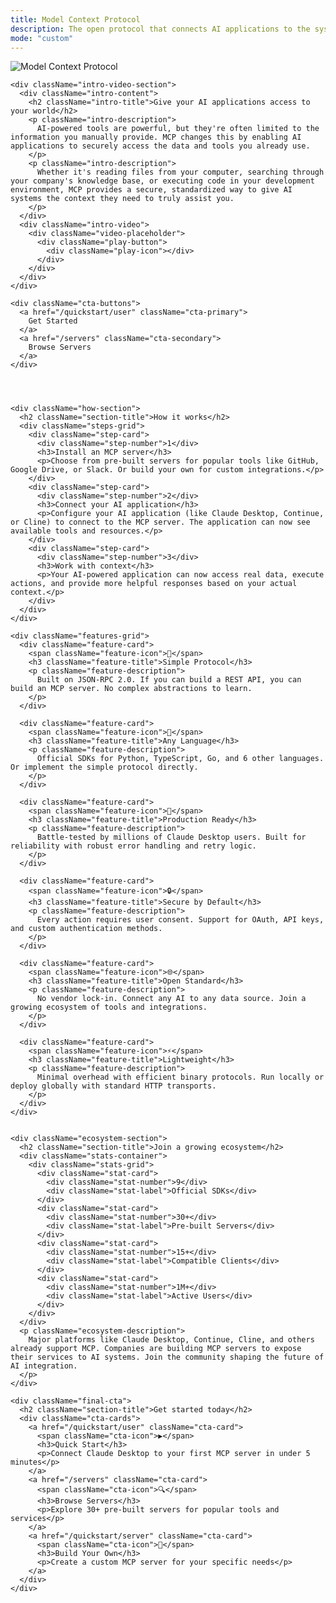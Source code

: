 ```yaml
---
title: Model Context Protocol
description: The open protocol that connects AI applications to the systems where context lives
mode: "custom"
---
```


<div className="landing-page">
  <div className="hero-section">
    <div className="hero-title">
      <img
        src="/logo/light.png"
        alt="Model Context Protocol"
        className="hero-logo"
      />
    </div>

    <div className="intro-video-section">
      <div className="intro-content">
        <h2 className="intro-title">Give your AI applications access to your world</h2>
        <p className="intro-description">
          AI-powered tools are powerful, but they're often limited to the information you manually provide. MCP changes this by enabling AI applications to securely access the data and tools you already use.
        </p>
        <p className="intro-description">
          Whether it's reading files from your computer, searching through your company's knowledge base, or executing code in your development environment, MCP provides a secure, standardized way to give AI systems the context they need to truly assist you.
        </p>
      </div>
      <div className="intro-video">
        <div className="video-placeholder">
          <div className="play-button">
            <div className="play-icon"></div>
          </div>
        </div>
      </div>
    </div>

    <div className="cta-buttons">
      <a href="/quickstart/user" className="cta-primary">
        Get Started
      </a>
      <a href="/servers" className="cta-secondary">
        Browse Servers
      </a>
    </div>




    <div className="how-section">
      <h2 className="section-title">How it works</h2>
      <div className="steps-grid">
        <div className="step-card">
          <div className="step-number">1</div>
          <h3>Install an MCP server</h3>
          <p>Choose from pre-built servers for popular tools like GitHub, Google Drive, or Slack. Or build your own for custom integrations.</p>
        </div>
        <div className="step-card">
          <div className="step-number">2</div>
          <h3>Connect your AI application</h3>
          <p>Configure your AI application (like Claude Desktop, Continue, or Cline) to connect to the MCP server. The application can now see available tools and resources.</p>
        </div>
        <div className="step-card">
          <div className="step-number">3</div>
          <h3>Work with context</h3>
          <p>Your AI-powered application can now access real data, execute actions, and provide more helpful responses based on your actual context.</p>
        </div>
      </div>
    </div>

    <div className="features-grid">
      <div className="feature-card">
        <span className="feature-icon">🎯</span>
        <h3 className="feature-title">Simple Protocol</h3>
        <p className="feature-description">
          Built on JSON-RPC 2.0. If you can build a REST API, you can build an MCP server. No complex abstractions to learn.
        </p>
      </div>

      <div className="feature-card">
        <span className="feature-icon">🔧</span>
        <h3 className="feature-title">Any Language</h3>
        <p className="feature-description">
          Official SDKs for Python, TypeScript, Go, and 6 other languages. Or implement the simple protocol directly.
        </p>
      </div>

      <div className="feature-card">
        <span className="feature-icon">🚀</span>
        <h3 className="feature-title">Production Ready</h3>
        <p className="feature-description">
          Battle-tested by millions of Claude Desktop users. Built for reliability with robust error handling and retry logic.
        </p>
      </div>

      <div className="feature-card">
        <span className="feature-icon">🔒</span>
        <h3 className="feature-title">Secure by Default</h3>
        <p className="feature-description">
          Every action requires user consent. Support for OAuth, API keys, and custom authentication methods.
        </p>
      </div>

      <div className="feature-card">
        <span className="feature-icon">🌐</span>
        <h3 className="feature-title">Open Standard</h3>
        <p className="feature-description">
          No vendor lock-in. Connect any AI to any data source. Join a growing ecosystem of tools and integrations.
        </p>
      </div>

      <div className="feature-card">
        <span className="feature-icon">⚡</span>
        <h3 className="feature-title">Lightweight</h3>
        <p className="feature-description">
          Minimal overhead with efficient binary protocols. Run locally or deploy globally with standard HTTP transports.
        </p>
      </div>
    </div>


    <div className="ecosystem-section">
      <h2 className="section-title">Join a growing ecosystem</h2>
      <div className="stats-container">
        <div className="stats-grid">
          <div className="stat-card">
            <div className="stat-number">9</div>
            <div className="stat-label">Official SDKs</div>
          </div>
          <div className="stat-card">
            <div className="stat-number">30+</div>
            <div className="stat-label">Pre-built Servers</div>
          </div>
          <div className="stat-card">
            <div className="stat-number">15+</div>
            <div className="stat-label">Compatible Clients</div>
          </div>
          <div className="stat-card">
            <div className="stat-number">1M+</div>
            <div className="stat-label">Active Users</div>
          </div>
        </div>
      </div>
      <p className="ecosystem-description">
        Major platforms like Claude Desktop, Continue, Cline, and others already support MCP. Companies are building MCP servers to expose their services to AI systems. Join the community shaping the future of AI integration.
      </p>
    </div>

    <div className="final-cta">
      <h2 className="section-title">Get started today</h2>
      <div className="cta-cards">
        <a href="/quickstart/user" className="cta-card">
          <span className="cta-icon">▶️</span>
          <h3>Quick Start</h3>
          <p>Connect Claude Desktop to your first MCP server in under 5 minutes</p>
        </a>
        <a href="/servers" className="cta-card">
          <span className="cta-icon">🔍</span>
          <h3>Browse Servers</h3>
          <p>Explore 30+ pre-built servers for popular tools and services</p>
        </a>
        <a href="/quickstart/server" className="cta-card">
          <span className="cta-icon">🔨</span>
          <h3>Build Your Own</h3>
          <p>Create a custom MCP server for your specific needs</p>
        </a>
      </div>
    </div>

  </div>
</div>